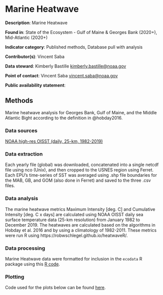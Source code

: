 # Marine Heatwave

**Description**: Marine Heatwave

**Found in**: State of the Ecosystem - Gulf of Maine & Georges Bank (2020+), Mid-Atlantic (2020+)

**Indicator category**: Published methods, Database pull with analysis

**Contributor(s)**: Vincent Saba
  
**Data steward**: Kimberly Bastille <kimberly.bastille@noaa.gov>
  
**Point of contact**: Vincent Saba <vincent.saba@noaa.gov>
  
**Public availability statement**: 

## Methods
Marine heatwave analysis for Georges Bank, Gulf of Maine, and the Middle Atlantic Bight according to the definition in @hobday2016.  

### Data sources
[NOAA high-res OISST (daily, 25-km, 1982-2019)](https://www.esrl.noaa.gov/psd)

### Data extraction 
Each yearly file (global) was downloaded, concatenated into a single netcdf file using nco (Unix), and then cropped to the USNES region using Ferret.  Each EPU's time-series of SST was averaged using .shp file boundaries for the MAB, GB, and GOM (also done in Ferret) and saved to the three .csv files.

### Data analysis
The marine heatwave metrics Maximum Intensity [deg. C] and Cumulative Intensity [deg. C x days] are calculated using NOAA OISST daily sea surface temperature data (25-km resolution) from January 1982 to December 2019.  The heatwaves are calculated based on the algorithms in Hobday et al. 2016 and by using a climatology of 1982-2011.  These metrics were run R using https://robwschlegel.github.io/heatwaveR/.

### Data processing 
Marine Heatwave data were formatted for inclusion in the `ecodata` R package using this [R code](https://github.com/NOAA-EDAB/ecodata/blob/master/data-raw/get_heatwave.R).

### Plotting

Code used for the plots below can be found [here](https://github.com/NOAA-EDAB/ecodata/blob/master/chunk-scripts/LTL_MAB.Rmd-heatwave.R).


```r

```

```r

```
